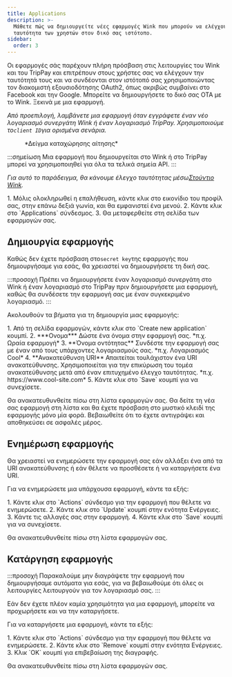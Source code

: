 ```yaml
---
title: Applications
description: >-
  Μάθετε πώς να δημιουργείτε νέες εφαρμογές Wink που μπορούν να ελέγχουν την
  ταυτότητα των χρηστών στον δικό σας ιστότοπο.
sidebar:
  order: 3
---
```


Οι εφαρμογές σάς παρέχουν πλήρη πρόσβαση στις λειτουργίες του Wink και του TripPay και επιτρέπουν στους χρήστες σας να ελέγχουν την ταυτότητά τους και να συνδέονται στον ιστότοπό σας χρησιμοποιώντας τον διακομιστή εξουσιοδότησης OAuth2, όπως ακριβώς συμβαίνει στο Facebook και την Google.
Μπορείτε να δημιουργήσετε το δικό σας OTA με το Wink. Ξεκινά με μια εφαρμογή.

*Από προεπιλογή, λαμβάνετε μια εφαρμογή όταν εγγράφετε έναν νέο λογαριασμό συνεργάτη Wink ή έναν λογαριασμό TripPay. Χρησιμοποιούμε το`client ID`για ορισμένα σενάρια.*

<figure>
  <CloudinaryImage width="350" height="215" resize="scale" quality="best" alt="Δείγμα αίτησης" src="academy/application" errorImage="noimage_opaque_nyrtl0.png" />

  <figcaption>*Δείγμα καταχώρησης αίτησης*</figcaption>
</figure>


:::σημείωση
Μια εφαρμογή που δημιουργείται στο Wink ή στο TripPay μπορεί να χρησιμοποιηθεί για όλα τα τελικά σημεία API.
:::

*Για αυτό το παράδειγμα, θα κάνουμε έλεγχο ταυτότητας μέσω[Στούντιο Wink](https://studio.wink.travel).*

<Steps>
  1. Μόλις ολοκληρωθεί η επαλήθευση, κάντε κλικ στο εικονίδιο του προφίλ σας, στην επάνω δεξιά γωνία, και θα εμφανιστεί ένα μενού.
  2. Κάντε κλικ στο `Applications` σύνδεσμος.
  3. Θα μεταφερθείτε στη σελίδα των εφαρμογών σας.
</Steps>


## Δημιουργία εφαρμογής

Καθώς δεν έχετε πρόσβαση στο`secret key`της εφαρμογής που δημιουργήσαμε για εσάς, θα χρειαστεί να δημιουργήσετε τη δική σας.

:::προσοχή
Πρέπει να δημιουργήσετε έναν λογαριασμό συνεργάτη στο Wink ή έναν λογαριασμό στο TripPay πριν δημιουργήσετε μια εφαρμογή, καθώς θα συνδέσετε την εφαρμογή σας με έναν συγκεκριμένο λογαριασμό.
:::

Ακολουθούν τα βήματα για τη δημιουργία μιας εφαρμογής:

<Steps>
  1. Από τη σελίδα εφαρμογών, κάντε κλικ στο `Create new application` κουμπί.
  2. ***Ονομα*** Δώστε ένα όνομα στην εφαρμογή σας. *π.χ. Ωραία εφαρμογή*
  3. **Όνομα οντότητας** Συνδέστε την εφαρμογή σας με έναν από τους υπάρχοντες λογαριασμούς σας. *π.χ. Λογαριασμός Cool*
  4. **Ανακατεύθυνση URI** Απαιτείται τουλάχιστον ένα URI ανακατεύθυνσης. Χρησιμοποιείται για την επικύρωση του τομέα ανακατεύθυνσης μετά από έναν επιτυχημένο έλεγχο ταυτότητας. *π.χ. https://www.cool-site.com*
  5. Κάντε κλικ στο `Save` κουμπί για να συνεχίσετε.
</Steps>


Θα ανακατευθυνθείτε πίσω στη λίστα εφαρμογών σας. Θα δείτε τη νέα σας εφαρμογή στη λίστα και θα έχετε πρόσβαση στο μυστικό κλειδί της εφαρμογής μόνο μία φορά. Βεβαιωθείτε ότι το έχετε αντιγράψει και αποθηκεύσει σε ασφαλές μέρος.

## Ενημέρωση εφαρμογής

Θα χρειαστεί να ενημερώσετε την εφαρμογή σας εάν αλλάξει ένα από τα URI ανακατεύθυνσης ή εάν θέλετε να προσθέσετε ή να καταργήσετε ένα URI.

Για να ενημερώσετε μια υπάρχουσα εφαρμογή, κάντε τα εξής:

<Steps>
  1. Κάντε κλικ στο `Actions` σύνδεσμο για την εφαρμογή που θέλετε να ενημερώσετε.
  2. Κάντε κλικ στο `Update` κουμπί στην ενότητα Ενέργειες.
  3. Κάντε τις αλλαγές σας στην εφαρμογή.
  4. Κάντε κλικ στο `Save` κουμπί για να συνεχίσετε.
</Steps>


Θα ανακατευθυνθείτε πίσω στη λίστα εφαρμογών σας.

## Κατάργηση εφαρμογής

:::προσοχή
Παρακαλούμε μην διαγράψετε την εφαρμογή που δημιουργήσαμε αυτόματα για εσάς, για να βεβαιωθούμε ότι όλες οι λειτουργίες λειτουργούν για τον λογαριασμό σας.
:::

Εάν δεν έχετε πλέον καμία χρησιμότητα για μια εφαρμογή, μπορείτε να προχωρήσετε και να την καταργήσετε.

Για να καταργήσετε μια εφαρμογή, κάντε τα εξής:

<Steps>
  1. Κάντε κλικ στο `Actions` σύνδεσμο για την εφαρμογή που θέλετε να ενημερώσετε.
  2. Κάντε κλικ στο `Remove` κουμπί στην ενότητα Ενέργειες.
  3. Κλικ `OK` κουμπί για επιβεβαίωση της διαγραφής.
</Steps>


Θα ανακατευθυνθείτε πίσω στη λίστα εφαρμογών σας.

